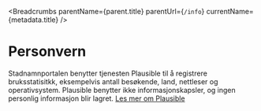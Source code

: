 
<Breadcrumbs parentName={parent.title} parentUrl={`/info`} currentName={metadata.title} />

# Personvern
Stadnamnportalen benytter tjenesten Plausible til å registrere bruksstatisitkk, eksempelvis antall besøkende, land, nettleser og operativsystem. Plausible benytter ikke informasjonskapsler, og ingen personlig informasjon blir lagret. [Les mer om Plausible](https://plausible.io/data-policy)